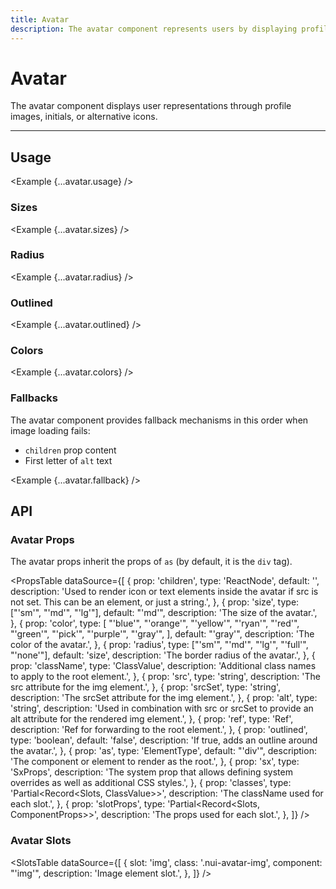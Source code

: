 ```yaml
---
title: Avatar
description: The avatar component represents users by displaying profile photos, initials, or fallback icons.
---
```



# Avatar

The avatar component displays user representations through profile images, initials, or alternative icons.

<ComponentLinks component='avatar' />

---

## Usage

<Example {...avatar.usage} />

### Sizes

<Example {...avatar.sizes} />

### Radius

<Example {...avatar.radius} />

### Outlined

<Example {...avatar.outlined} />

### Colors

<Example {...avatar.colors} />

### Fallbacks

The avatar component provides fallback mechanisms in this order when image loading fails:

- `children` prop content
- First letter of `alt` text

<Example {...avatar.fallback} />

## API

### Avatar Props

The avatar props inherit the props of `as` (by default, it is the `div` tag).

<PropsTable
  dataSource={[
    {
      prop: 'children',
      type: 'ReactNode',
      default: '',
      description:
        'Used to render icon or text elements inside the avatar if src is not set. This can be an element, or just a string.',
    },
    {
      prop: 'size',
      type: ["'sm'", "'md'", "'lg'"],
      default: "'md'",
      description: 'The size of the avatar.',
    },
    {
      prop: 'color',
      type: [
        "'blue'",
        "'orange'",
        "'yellow'",
        "'ryan'",
        "'red'",
        "'green'",
        "'pick'",
        "'purple'",
        "'gray'",
      ],
      default: "'gray'",
      description: 'The color of the avatar.',
    },
    {
      prop: 'radius',
      type: ["'sm'", "'md'", "'lg'", "'full'", "'none'"],
      default: 'size',
      description: 'The border radius of the avatar.',
    },
    {
      prop: 'className',
      type: 'ClassValue',
      description: 'Additional class names to apply to the root element.',
    },
    {
      prop: 'src',
      type: 'string',
      description: 'The src attribute for the img element.',
    },
    {
      prop: 'srcSet',
      type: 'string',
      description: 'The srcSet attribute for the img element.',
    },
    {
      prop: 'alt',
      type: 'string',
      description:
        'Used in combination with src or srcSet to provide an alt attribute for the rendered img element.',
    },
    {
      prop: 'ref',
      type: 'Ref',
      description: 'Ref for forwarding to the root element.',
    },
    {
      prop: 'outlined',
      type: 'boolean',
      default: 'false',
      description: 'If true, adds an outline around the avatar.',
    },
    {
      prop: 'as',
      type: 'ElementType',
      default: "'div'",
      description: 'The component or element to render as the root.',
    },
    {
      prop: 'sx',
      type: 'SxProps<AvatarOwnerState>',
      description:
        'The system prop that allows defining system overrides as well as additional CSS styles.',
    },
    {
      prop: 'classes',
      type: 'Partial<Record<Slots, ClassValue>>',
      description: 'The className used for each slot.',
    },
    {
      prop: 'slotProps',
      type: 'Partial<Record<Slots, ComponentProps>>',
      description: 'The props used for each slot.',
    },
  ]}
/>

### Avatar Slots

<SlotsTable
  dataSource={[
    {
      slot: 'img',
      class: '.nui-avatar-img',
      component: "'img'",
      description: 'Image element slot.',
    },
  ]}
/>
